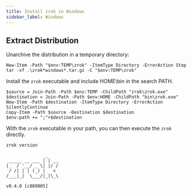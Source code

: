 ```yaml
---
title: Install zrok in Windows
sidebar_label: Windows
---
```



## Extract Distribution

<AssetsProvider>
  <div className={styles.downloadContainer}>
    <DownloadCard
      osName="Windows"
      osLogo="/img/logo-windows.svg"
    />
  </div>
</AssetsProvider>

Unarchive the distribution in a temporary directory:

```text
New-Item -Path "$env:TEMP\zrok" -ItemType Directory -ErrorAction Stop
tar -xf .\zrok*windows*.tar.gz -C "$env:TEMP\zrok"
```

Install the `zrok` executable and include HOME\bin in the search PATH.

```text
$source = Join-Path -Path $env:TEMP -ChildPath "zrok\zrok.exe"
$destination = Join-Path -Path $env:HOME -ChildPath "bin\zrok.exe"
New-Item -Path $destination -ItemType Directory -ErrorAction SilentlyContinue
Copy-Item -Path $source -Destination $destination
$env:path += ";"+$destination
```

With the `zrok` executable in your path, you can then execute the `zrok` directly.

```text
zrok version
```

```buttonless title="Output"
               _    
 _____ __ ___ | | __
|_  / '__/ _ \| |/ /
 / /| | | (_) |   < 
/___|_|  \___/|_|\_\

v0.4.0 [c889005]
```
